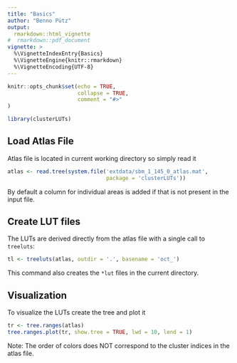 ```yaml
---
title: "Basics"
author: "Benno Pütz"
output: 
  rmarkdown::html_vignette
#  rmarkdown::pdf_document
vignette: >
  %\VignetteIndexEntry{Basics}
  %\VignetteEngine{knitr::rmarkdown}
  %\VignetteEncoding{UTF-8}
---
```



```r
knitr::opts_chunk$set(echo = TRUE,
                      collapse = TRUE,
                      comment = "#>"
)
```

```r
library(clusterLUTs)
```

## Load Atlas File

Atlas file is located in current working directory so simply read it

```r
atlas <- read.tree(system.file('extdata/sbm_1_145_0_atlas.mat',
                               package = 'clusterLUTs'))
```

By default a column for individual areas is added if that is not present in the
input file.

## Create LUT files

The LUTs are derived directly from the atlas file with a single call to `treeluts`:

```r
tl <- treeluts(atlas, outdir = '.', basename = 'oct_')
```
This command also creates the `*lut` files in the current directory.

## Visualization

To visualize the LUTs create the tree and plot it

```r
tr <- tree.ranges(atlas)
tree.ranges.plot(tr, show.tree = TRUE, lwd = 10, lend = 1)
```

Note: The order of colors does NOT correspond to the cluster indices in the atlas file.